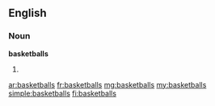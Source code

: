 ==English==

===Noun===
'''basketballs'''

# {{plural of|basketball}}

[[ar:basketballs]]
[[fr:basketballs]]
[[mg:basketballs]]
[[my:basketballs]]
[[simple:basketballs]]
[[fi:basketballs]]